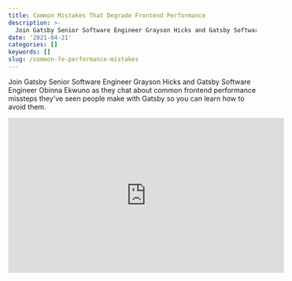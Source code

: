 ```yaml
---
title: Common Mistakes That Degrade Frontend Performance
description: >-
  Join Gatsby Senior Software Engineer Grayson Hicks and Gatsby Software Engineer Obinna Ekwuno as they chat about common frontend performance missteps they've seen people make with Gatsby so you can learn how to avoid them.
date: '2021-04-21'
categories: []
keywords: []
slug: /common-fe-performance-mistakes
---
```


Join Gatsby Senior Software Engineer Grayson Hicks and Gatsby Software Engineer Obinna Ekwuno as they chat about common frontend performance missteps they've seen people make with Gatsby so you can learn how to avoid them.

<iframe
  width="560"
  height="315"
  src="https://www.youtube.com/embed/uVrp_A7rj_I"
  frameBorder="0"
  allow="accelerometer; autoplay; encrypted-media; gyroscope; picture-in-picture"
  allowfullscreen
></iframe>
